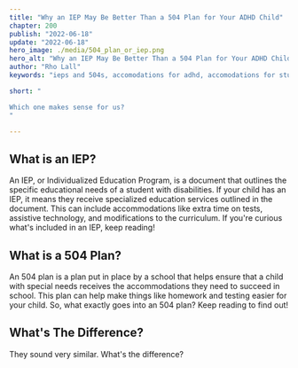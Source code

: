 ```yaml
---
title: "Why an IEP May Be Better Than a 504 Plan for Your ADHD Child"
chapter: 200
publish: "2022-06-18"
update: "2022-06-18"
hero_image: ./media/504_plan_or_iep.png
hero_alt: "Why an IEP May Be Better Than a 504 Plan for Your ADHD Child"
author: "Rho Lall"
keywords: "ieps and 504s, accomodations for adhd, accomodations for students with adhd, accommodations for adhd elementary students"

short: "

Which one makes sense for us?
"

---
```


## What is an IEP?

An IEP, or Individualized Education Program, is a document that outlines the specific educational needs of a student with disabilities. If your child has an IEP, it means they receive specialized education services outlined in the document. This can include accommodations like extra time on tests, assistive technology, and modifications to the curriculum. If you're curious what's included in an IEP, keep reading!

## What is a 504 Plan?

An 504 plan is a plan put in place by a school that helps ensure that a child with special needs receives the accommodations they need to succeed in school. This plan can help make things like homework and testing easier for your child. So, what exactly goes into an 504 plan? Keep reading to find out!

## What's The Difference?

They sound very similar. What's the difference?

